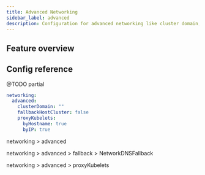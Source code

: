 ```yaml
---
title: Advanced Networking
sidebar_label: advanced
description: Configuration for advanced networking like cluster domain, fallback cluster, and Kubernetes proxy.
---
```




## Feature overview


## Config reference

@TODO partial

```yaml
networking:
  advanced:
    clusterDomain: ""
    fallbackHostCluster: false
    proxyKubelets:
      byHostname: true
      byIP: true
```

 networking > advanced
<NetworkingAdvanced/>



 networking > advanced > fallback > NetworkDNSFallback
 <NetworkDNSFallback/>

 networking > advanced > proxyKubelets
 <NetworkProxyKubelets/>